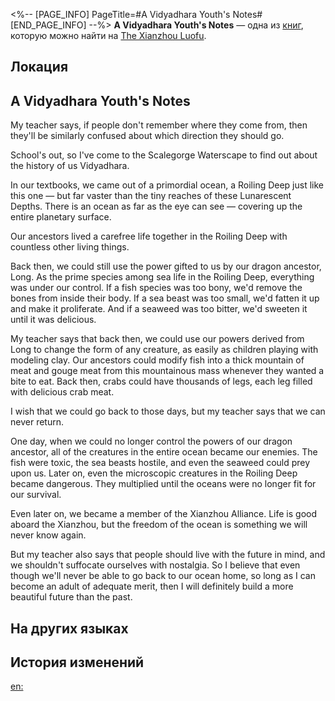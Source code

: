 <%-- [PAGE_INFO]
PageTitle=#A Vidyadhara Youth's Notes#
[END_PAGE_INFO] --%>
{{Дополнить}}
{{Книга Инфобокс
|id           = 232
|partIds      = 190464
|Название     = 
|Изображение  = Рукописи Лофу Сяньчжоу 4.png
|Мир          = The Xianzhou Luofu
|Томов        = 1
|Автор        = <!--нужно добавить-->
|Описание     = A notebook left behind in the Scalegorge Waterscape by a young scholar of Vidyadhara heritage. It details his fantasies about the history of the Vidyadhara.
|Том1         = {{tx}}
|Источник1    = {{tx|Отсутствует источник}}
|Персонажи    = 
|Фракции      = 
}}
'''A Vidyadhara Youth's Notes''' — одна из [[Книги|книг]], которую можно найти на [[The Xianzhou Luofu]].

==Локация==
{{Отметка карты|<!--название карты-->|<!--id отметки-->}}

==A Vidyadhara Youth's Notes==
My teacher says, if people don't remember where they come from, then they'll be similarly confused about which direction they should go.

School's out, so I've come to the Scalegorge Waterscape to find out about the history of us Vidyadhara.

In our textbooks, we came out of a primordial ocean, a Roiling Deep just like this one &mdash; but far vaster than the tiny reaches of these Lunarescent Depths. There is an ocean as far as the eye can see &mdash; covering up the entire planetary surface.

Our ancestors lived a carefree life together in the Roiling Deep with countless other living things.

Back then, we could still use the power gifted to us by our dragon ancestor, Long. As the prime species among sea life in the Roiling Deep, everything was under our control. If a fish species was too bony, we'd remove the bones from inside their body. If a sea beast was too small, we'd fatten it up and make it proliferate. And if a seaweed was too bitter, we'd sweeten it until it was delicious.

My teacher says that back then, we could use our powers derived from Long to change the form of any creature, as easily as children playing with modeling clay. Our ancestors could modify fish into a thick mountain of meat and gouge meat from this mountainous mass whenever they wanted a bite to eat. Back then, crabs could have thousands of legs, each leg filled with delicious crab meat.

I wish that we could go back to those days, but my teacher says that we can never return.

One day, when we could no longer control the powers of our dragon ancestor, all of the creatures in the entire ocean became our enemies. The fish were toxic, the sea beasts hostile, and even the seaweed could prey upon us. Later on, even the microscopic creatures in the Roiling Deep became dangerous. They multiplied until the oceans were no longer fit for our survival.

Even later on, we became a member of the Xianzhou Alliance. Life is good aboard the Xianzhou, but the freedom of the ocean is something we will never know again.

But my teacher also says that people should live with the future in mind, and we shouldn't suffocate ourselves with nostalgia. So I believe that even though we'll never be able to go back to our ocean home, so long as I can become an adult of adequate merit, then I will definitely build a more beautiful future than the past.

==На других языках==
{{На других языках
|en   = A Vidyadhara Youth's Notes
|zhs  = 某持明少年的笔记
|zht  = 某持明少年的筆記
|ja   = とある持明族少年の筆記
|ko   = 비디아다라 소년의 노트
|es   = Notas de un joven vidyadhara
|fr   = Notes d'un jeune vidyadharien
|ru   = Записки юного видьядхара
|th   = บันทึกของ Vidyadhara วัยหนุ่ม
|vi   = Bút Ký Của Một Thiếu Niên Vidyadhara Nào Đó
|de   = Notizen eines jungen Vidyadhara
|id   = Catatan Seorang Pemuda Vidyadhara
|pt   = Anotações de Um Jovem Vidyadhara
}}

==История изменений==
{{История изменений|3.5}}

[[en:]]